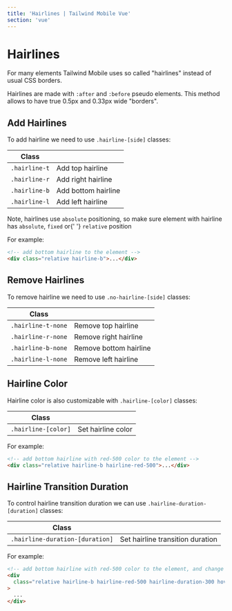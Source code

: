 ```yaml
---
title: 'Hairlines | Tailwind Mobile Vue'
section: 'vue'
---
```


# Hairlines

For many elements Tailwind Mobile uses so called "hairlines" instead of usual CSS borders.

Hairlines are made with `:after` and `:before` pseudo elements. This method allows to have true 0.5px and 0.33px wide "borders".

## Add Hairlines

To add hairline we need to use `.hairline-[side]` classes:

| Class         |                     |
| ------------- | ------------------- |
| `.hairline-t` | Add top hairline    |
| `.hairline-r` | Add right hairline  |
| `.hairline-b` | Add bottom hairline |
| `.hairline-l` | Add left hairline   |

<div className="important-note">
  Note, hairlines use <code>absolute</code> positioning, so make sure element
  with hairline has <code>absolute</code>, <code>fixed</code> or{' '}
  <code>relative</code> position
</div>

For example:

```html
<!-- add bottom hairline to the element -->
<div class="relative hairline-b">...</div>
```

## Remove Hairlines

To remove hairline we need to use `.no-hairline-[side]` classes:

| Class              |                        |
| ------------------ | ---------------------- |
| `.hairline-t-none` | Remove top hairline    |
| `.hairline-r-none` | Remove right hairline  |
| `.hairline-b-none` | Remove bottom hairline |
| `.hairline-l-none` | Remove left hairline   |

## Hairline Color

Hairline color is also customizable with `.hairline-[color]` classes:

| Class               |                    |
| ------------------- | ------------------ |
| `.hairline-[color]` | Set hairline color |

For example:

```html
<!-- add bottom hairline with red-500 color to the element -->
<div class="relative hairline-b hairline-red-500">...</div>
```

## Hairline Transition Duration

To control hairline transition duration we can use `.hairline-duration-[duration]` classes:

| Class                           |                                  |
| ------------------------------- | -------------------------------- |
| `.hairline-duration-[duration]` | Set hairline transition duration |

For example:

```html
<!-- add bottom hairline with red-500 color to the element, and change its color to blue-500 on hover -->
<div
  class="relative hairline-b hairline-red-500 hairline-duration-300 hover:hairline-blue-500"
>
  ...
</div>
```
